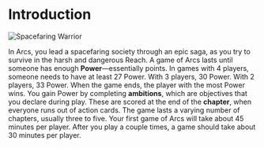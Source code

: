 
# Introduction


<Image src="/warrior.png" alt="Spacefaring Warrior" width={800} height={800} className="nx-rounded" />
 
In Arcs, you lead a spacefaring society through an epic saga, as you try to survive in the harsh and
dangerous Reach. A game of Arcs lasts until someone has enough **Power**—essentially points. In
games with 4 players, someone needs to have at least 27 Power. With 3 players, 30 Power. With
2 players, 33 Power. When the game ends, the player with the most Power wins.
You gain Power by completing **ambitions**, which are objectives that you declare during play.
These are scored at the end of the **chapter**, when everyone runs out of action cards. The game
lasts a varying number of chapters, usually three to five.
Your first game of Arcs will take about 45 minutes per player. After you play a couple times, a
game should take about 30 minutes per player.
